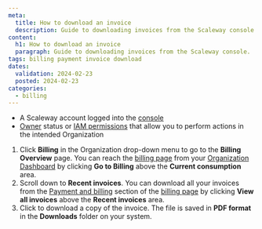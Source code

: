 ```yaml
---
meta:
  title: How to download an invoice
  description: Guide to downloading invoices from the Scaleway console.
content:
  h1: How to download an invoice
  paragraph: Guide to downloading invoices from the Scaleway console.
tags: billing payment invoice download
dates:
  validation: 2024-02-23
  posted: 2024-02-23
categories:
  - billing
---
```


<Macro id="requirements" />

- A Scaleway account logged into the [console](https://console.scaleway.com)
- [Owner](/identity-and-access-management/iam/concepts/#owner) status or [IAM permissions](/identity-and-access-management/iam/concepts/#permission) that allow you to perform actions in the intended Organization


1. Click **Billing** in the Organization drop-down menu to go to the **Billing Overview** page.
    <Message type="tip">
      You can reach the [billing page](https://console.scaleway.com/billing/overview) from your [Organization Dashboard](https://console.scaleway.com/organization) by clicking **Go to Billing** above the **Current consumption** area.
    </Message>
2. Scroll down to **Recent invoices**.
    <Message type="note">
      You can download all your invoices from the [Payment and billing](https://console.scaleway.com/billing/payment) section of the [billing page](https://console.scaleway.com/billing) by clicking **View all invoices** above the **Recent invoices** area.
    </Message>
3. Click <Icon name="download" /> to download a copy of the invoice. The file is saved in **PDF format** in the **Downloads** folder on your system.